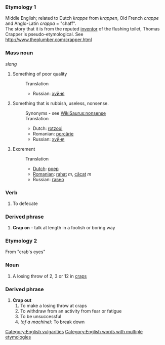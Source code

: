 ===Etymology 1===
Middle English; related to Dutch ''krappe'' from ''krappen'', Old French ''crappe'' and Anglo-Latin ''crappa'' = "chaff".<br>
The story that it is from the reputed [[inventor]] of the flushing toilet, Thomas Crapper is pseudo-etymological.  See http://www.theplumber.com/crapper.html
===Mass noun===
''slang''
#Something of poor quality
#:Translation
#:*Russian: [[хуйня]]
#Something that is rubbish, useless, nonsense.
#:Synonyms - see [[WikiSaurus:nonsense]]
#:Translation
#:*Dutch: [[rotzooi]]
#:*Romanian: [[porcărie]]
#:*Russian: [[хуйня]]
#Excrement
#:Translation
#:*[[Dutch]]: [[poep]]
#:*[[Romanian]]: [[rahat]] ''m'', [[căcat]] ''m''
#:*Russian: [[гавно]]

===Verb===
#To defecate
===Derived phrase===
#'''Crap on''' - talk at length in a foolish or boring way

===Etymology 2===
From "crab's eyes"
===Noun===
#A losing throw of 2, 3 or 12 in [[craps]]
===Derived phrase===
#'''Crap out'''
##To make a losing throw at craps
##To withdraw from an activity from fear or fatigue
##To be unsuccessful
##''(of a machine):'' To break down

[[Category:English vulgarities]]
[[Category:English words with multiple etymologies]]